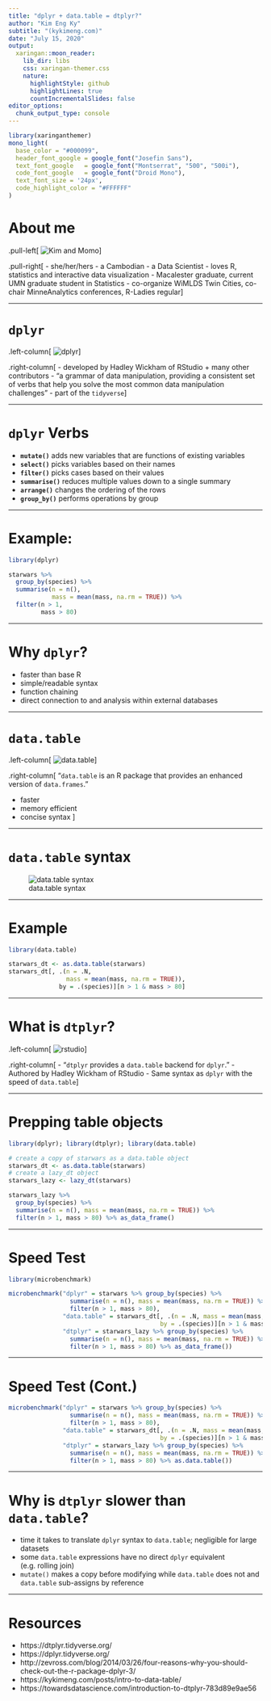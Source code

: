 ```yaml
---
title: "dplyr + data.table = dtplyr?"
author: "Kim Eng Ky"
subtitle: "(kykimeng.com)"
date: "July 15, 2020"
output:
  xaringan::moon_reader:
    lib_dir: libs
    css: xaringan-themer.css
    nature:
      highlightStyle: github
      highlightLines: true
      countIncrementalSlides: false
editor_options: 
  chunk_output_type: console
---
```


```r
library(xaringanthemer)
mono_light(
  base_color = "#000099",
  header_font_google = google_font("Josefin Sans"),
  text_font_google   = google_font("Montserrat", "500", "500i"),
  code_font_google   = google_font("Droid Mono"),
  text_font_size = '24px',
  code_highlight_color = "#FFFFFF"
)
```

# About me 

.pull-left[
![Kim and Momo](Kim.jpg)
]

.pull-right[
- she/her/hers
- a Cambodian
- a Data Scientist
- loves R, statistics and interactive data visualization
- Macalester graduate, current UMN graduate student in Statistics
- co-organize WiMLDS Twin Cities, co-chair MinneAnalytics conferences, R-Ladies regular
]


---

# `dplyr`

.left-column[ 
![dplyr](dplyr.png)
]

.right-column[ 
- developed by Hadley Wickham of RStudio + many other contributors
- "a grammar of data manipulation, providing a consistent set of verbs that help you solve the most common data manipulation challenges"
- part of the `tidyverse`
]



---

# `dplyr` Verbs 

- **`mutate()`** adds new variables that are functions of existing variables
- **`select()`** picks variables based on their names
- **`filter()`** picks cases based on their values
- **`summarise()`** reduces multiple values down to a single summary
- **`arrange()`** changes the ordering of the rows
- **`group_by()`** performs operations by group



---

# Example:

```r
library(dplyr)

starwars %>%
  group_by(species) %>%
  summarise(n = n(),
            mass = mean(mass, na.rm = TRUE)) %>%
  filter(n > 1,
         mass > 80)
```

---

# Why `dplyr`?

- faster than base R
- simple/readable syntax
- function chaining 
- direct connection to and analysis within external databases

---

# `data.table`

.left-column[
![data.table](datatable.png)
]

.right-column[
"`data.table` is an R package that provides an enhanced version of `data.frames`." 

- faster
- memory efficient 
- concise syntax
]

---

# `data.table` syntax

![data.table syntax](data_table_syntax.png)


---

# Example

```r
library(data.table)

starwars_dt <- as.data.table(starwars)
starwars_dt[, .(n = .N, 
                mass = mean(mass, na.rm = TRUE)),
              by = .(species)][n > 1 & mass > 80]
```

---

# What is `dtplyr`?

.left-column[
![rstudio](RStudio.png)
]

.right-column[
- "`dtplyr` provides a `data.table` backend for `dplyr`."
- Authored by Hadley Wickham of RStudio
- Same syntax as `dplyr` with the speed of `data.table`
]


---


# Prepping table objects

```r
library(dplyr); library(dtplyr); library(data.table)

# create a copy of starwars as a data.table object
starwars_dt <- as.data.table(starwars)
# create a lazy_dt object 
starwars_lazy <- lazy_dt(starwars)

starwars_lazy %>% 
  group_by(species) %>%
  summarise(n = n(), mass = mean(mass, na.rm = TRUE)) %>%
  filter(n > 1, mass > 80) %>% as_data_frame()
```


---


# Speed Test


```r
library(microbenchmark)

microbenchmark("dplyr" = starwars %>% group_by(species) %>%
                 summarise(n = n(), mass = mean(mass, na.rm = TRUE)) %>%
                 filter(n > 1, mass > 80), 
               "data.table" = starwars_dt[, .(n = .N, mass = mean(mass, na.rm = TRUE)),
                                          by = .(species)][n > 1 & mass > 80], 
               "dtplyr" = starwars_lazy %>% group_by(species) %>%
                 summarise(n = n(), mass = mean(mass, na.rm = TRUE)) %>%
                 filter(n > 1, mass > 80) %>% as_data_frame())
```



---



# Speed Test (Cont.)

```r
microbenchmark("dplyr" = starwars %>% group_by(species) %>%
                 summarise(n = n(), mass = mean(mass, na.rm = TRUE)) %>%
                 filter(n > 1, mass > 80), 
               "data.table" = starwars_dt[, .(n = .N, mass = mean(mass, na.rm = TRUE)),
                                          by = .(species)][n > 1 & mass > 80], 
               "dtplyr" = starwars_lazy %>% group_by(species) %>%
                 summarise(n = n(), mass = mean(mass, na.rm = TRUE)) %>%
                 filter(n > 1, mass > 80) %>% as.data.table())
```

---

# Why is `dtplyr` slower than `data.table`?

- time it takes to translate `dplyr` syntax to `data.table`; negligible for large datasets
- some `data.table` expressions have no direct `dplyr` equivalent (e.g. rolling join)
- `mutate()` makes a copy before modifying while `data.table` does not and `data.table` sub-assigns by reference

---

# Resources

- https://dtplyr.tidyverse.org/
- https://dplyr.tidyverse.org/
- http://zevross.com/blog/2014/03/26/four-reasons-why-you-should-check-out-the-r-package-dplyr-3/
- https://kykimeng.com/posts/intro-to-data-table/
- https://towardsdatascience.com/introduction-to-dtplyr-783d89e9ae56